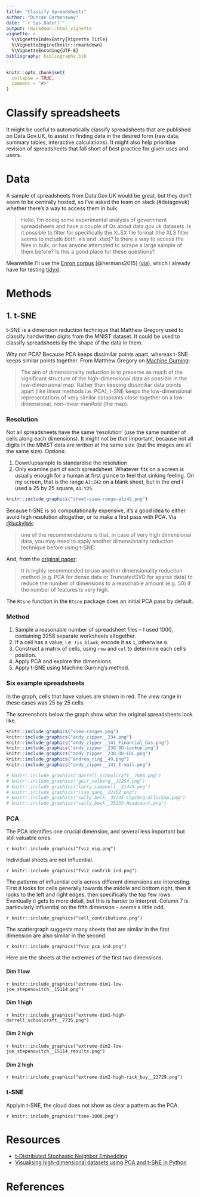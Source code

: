 ```yaml
---
title: "Classify Spreadsheets"
author: "Duncan Garmonsway"
date: "`r Sys.Date()`"
output: rmarkdown::html_vignette
vignette: >
  %\VignetteIndexEntry{Vignette Title}
  %\VignetteEngine{knitr::rmarkdown}
  %\VignetteEncoding{UTF-8}
bibliography: bibliography.bib
---
```


```r
knitr::opts_chunk$set(
  collapse = TRUE,
  comment = "#>"
)
```

# Classify spreadsheets

It might be useful to automatically classify spreadsheets that are published on
Data.Gov.UK, to assist in finding data in the desired form (raw data, summary
tables, interactive calculations).  It might also help prioritise revision of
spreadsheets that fall short of best practice for given uses and users.

# Data

A sample of spreadsheets from Data.Gov.UK would be great, but they don't seem to
be centrally hosted, so I've asked the team on slack (#datagovuk) whether
there's a way to access them in bulk.

> Hello, I'm doing some experimental analysis of government spreadsheets and
> have a couple of Qs about data.gov.uk datasets.  Is it possible to filter for
> specifically the XLSX file format (the XLS filter seems to include both .xls
> and .xlsx)?  Is there a way to access the files in bulk, or has anyone
> attempted to scrape a large sample of them before?  Is this a good place for
> these questions?

Meanwhile I'll use the [Enron
corpus](https://figshare.com/articles/Enron_Spreadsheets_and_Emails/1221767) [@hermans2015]
([via](http://www.felienne.com/archives/3634)), which I already have for testing
[tidyxl](https://nacnudus.github.io/tidyxl).

# Methods

## 1. t-SNE

t-SNE is a dimension reduction technique that Matthew Gregory used to classify
handwritten digits from the MNIST dataset.  It could be used to classify
spreadsheets by the shape of the data in them.

Why not PCA?  Because PCA keeps dissimilar points apart, whereas t-SNE keeps
similar points together.  From Matthew Gregory on [Machine
Gurning](http://www.machinegurning.com/rstats/tsne/):

> The aim of dimensionality reduction is to preserve as much of the significant
> structure of the high-dimensional data as possible in the low-dimensional map.
> Rather than keeping dissimiliar data points apart (like linear methods i.e.
> PCA), t-SNE keeps the low-dimensional representations of very similar
> datapoints close together on a low-dimensional, non-linear manifold (the map).

### Resolution

Not all spreadsheets have the same 'resolution' (use the same number of cells
along each dimensions).  It might not be _that_ important, because not all
digits in the MNIST data are written at the same size (but the images are all
the same size).  Options:

1. Down/upsample to standardise the resolution
2. Only examine part of each spreadsheet.  Whatever fits on a screen is usually
   enough for a human at first glance to feel that sinking feeling.  On my
   screen, that is the range `A1:Z42` on a blank sheet, but in the end I used
   a 25 by 25 square, `A1:Y25`.

```r
knitr::include_graphics("sheet-view-range-a1z42.png")
```

Because t-SNE is so computationally expensive, it's a good idea to either avoid
high resolution altogether, or to make a first pass with PCA.  Via
[@luckylwk](https://medium.com/@luckylwk/visualising-high-dimensional-datasets-using-pca-and-t-sne-in-python-8ef87e7915b):

> one of the recommendations is that, in case of very high dimensional data, you
> may need to apply another dimensionality reduction technique before using
> t-SNE:

And, from the [original
paper](http://jmlr.org/papers/volume9/vandermaaten08a/vandermaaten08a.pdf):

> It is highly recommended to use another dimensionality reduction method (e.g.
> PCA for dense data or TruncatedSVD for sparse data) to reduce the number of
> dimensions to a reasonable amount (e.g. 50) if the number of features is very
> high.

The `Rtsne` function in the `Rtsne` package does an initial PCA pass by
default.

### Method

1. Sample a reasonable number of spreadsheet files -- I used 1000, containing
   3258 separate worksheets altogether.
2. If a cell has a value, i.e. `!is_blank`, encode it as `1`, otherwise `0`.
3. Construct a matrix of cells, using `row` and `col` to determine each cell's
   position.
5. Apply PCA and explore the dimensions.
6. Apply t-SNE using Machine Gurning's method.

### Six example spreadsheets

In the graph, cells that have values are shown in red.  The view range in these
cases was 25 by 25 cells.

The screenshots below the graph show what the original spreadsheets look like.

```r
knitr::include_graphics("view-ranges.png")
knitr::include_graphics("andy_zipper__234.png")
knitr::include_graphics("andy_zipper__141_Financial_Gas.png")
knitr::include_graphics("andy_zipper__238_DD-Lookup.png")
knitr::include_graphics("andy_zipper__238_DD-EDL.png")
knitr::include_graphics("andrea_ring__49.png")
knitr::include_graphics("andy_zipper__141_E-mail.png")
```

```r
# knitr::include_graphics("darrell_schoolcraft__7686.png")
# knitr::include_graphics("geir_solberg__11254.png")
# knitr::include_graphics("larry_campbell__21445.png")
# knitr::include_graphics("lisa_gang__22462.png")
# knitr::include_graphics("sally_beck__35235-CapChrg-AllocExp.png")
# knitr::include_graphics("sally_beck__35235-Headcount.png")
```

### PCA

The PCA identifies one crucial dimension, and several less important but still
valuable ones.

`r knitr::include_graphics("fviz_eig.png")`

Individual sheets are not influential.

`r knitr::include_graphics("fviz_contrib_ind.png")`

The patterns of influential cells across different dimensions are interesting.
First it looks for cells generally towards the middle and bottom right, then it
looks to the left and right edges, then specifically the top few rows.
Eventually it gets to more detail, but this is harder to interpret.  Column 7 is
particularly influential on the fifth dimension -- seems a little odd.

`r knitr::include_graphics("cell_contributions.png")`

The scattergraph suggests many sheets that are similar in the first dimension
are also similar in the second.

`r knitr::include_graphics("fviz_pca_ind.png")`

Here are the sheets at the extremes of the first two dimensions.

#### Dim 1 low
`r knitr::include_graphics("extreme-dim1-low-joe_stepenovitch__15114.png")`

#### Dim 1 high
`r knitr::include_graphics("extreme-dim1-high-darrell_schoolcraft__7735.png")`

#### Dim 2 high
`r knitr::include_graphics("extreme-dim2-low-joe_stepenovitch__15114_results.png")`

#### Dim 2 high
`r knitr::include_graphics("extreme-dim2-high-rick_buy__23729.png")`

### t-SNE

Applyin t-SNE, the cloud does not show as clear a pattern as the PCA.

`r knitr::include_graphics("tsne-1000.png")`

# Resources

* [t-Distributed Stochastic Neighbor
  Embedding](http://www.machinegurning.com/rstats/tsne/)
* [Visualising high-dimensional datasets using PCA and t-SNE in
  Python](https://medium.com/@luckylwk/visualising-high-dimensional-datasets-using-pca-and-t-sne-in-python-8ef87e7915b)

# References
